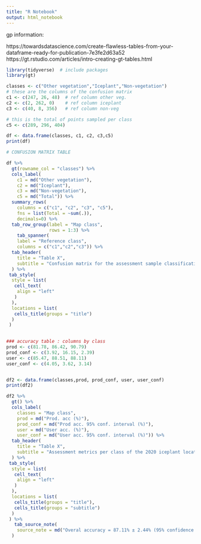 ```yaml
---
title: "R Notebook"
output: html_notebook
---
```


gp information:

https://towardsdatascience.com/create-flawless-tables-from-your-dataframe-ready-for-publication-7e3fe2d63a52
https://gt.rstudio.com/articles/intro-creating-gt-tables.html

```r
library(tidyverse)  # include packages 
library(gt)

```


```r
classes <- c("Other vegetation","Iceplant","Non-vegetation")
# these are the columns of the confusion matrix
c1 <- c(247, 26, 48)  # ref column other veg.
c2 <- c(2, 262, 0)    # ref column iceplant
c3 <- c(40, 8, 356)   # ref column non-veg

# this is the total of points sampled per class
c5 <- c(289, 296, 404)

df <- data.frame(classes, c1, c2, c3,c5)
print(df)
```


```r

# CONFUSION MATRIX TABLE

df %>%
  gt(rowname_col = "classes") %>% 
  cols_label(
    c1 = md("Other vegetation"),
    c2 = md("Iceplant"),
    c3 = md("Non-vegetation"),
    c5 = md("Total")) %>%  
  summary_rows(
    columns = c("c1", "c2", "c3", "c5"),
    fns = list(Total = ~sum(.)),
    decimals=0) %>% 
  tab_row_group(label = "Map class",
                rows = 1:3) %>% 
    tab_spanner(
    label = "Reference class",
    columns = c("c1","c2","c3")) %>% 
  tab_header(
    title = "Table X",
    subtitle = "Confusion matrix for the assessment sample classification (ground validated points)"
  ) %>% 
 tab_style(
  style = list(
   cell_text(
    align = "left"
   )
  ),
  locations = list(
   cells_title(groups = "title")
  )
 ) 
     
```


```r
### accuracy table : columns by class
prod <- c(81.78, 86.42, 90.79)
prod_conf <- c(3.92, 16.15, 2.39)
user <- c(85.47, 88.51, 88.11)
user_conf <- c(4.05, 3.62, 3.14)


df2 <- data.frame(classes,prod, prod_conf, user, user_conf)
print(df2)
```


```r
df2 %>% 
  gt() %>% 
  cols_label(
    classes = "Map class",
    prod = md("Prod. acc (%)"),
    prod_conf = md("Prod acc. 95% conf. interval (%)"),
    user = md("User acc. (%)"),
    user_conf = md("User acc. 95% conf. interval (%)")) %>%  
  tab_header(
    title = "Table X",
    subtitle = "Assessment metrics per class of the 2020 iceplant location map on the Santa Barbara County Coast"
  ) %>% 
 tab_style(
  style = list(
   cell_text(
    align = "left"
   )
  ),
  locations = list(
   cells_title(groups = "title"),
   cells_title(groups = "subtitle")   
  )
 ) %>% 
   tab_source_note(
    source_note = md("Overal accuracy = 87.11% ± 2.44% (95% confidence interval)")
  )
```



